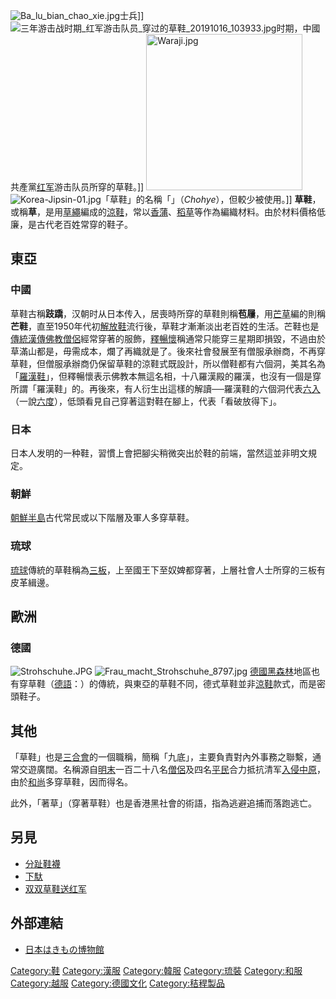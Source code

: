 {{distinguish|草履}}
{{Unreferenced|time=2018-01-21T20:05:58+00:00}}
[[File:Ba_lu_bian_chao_xie.jpg|thumb]]士兵]]
[[File:三年游击战时期_红军游击队员_穿过的草鞋_20191016_103933.jpg|thumb]]时期，中國共產黨[[中國工農紅軍|红军]]游击队员所穿的草鞋。]]
[[Image:Waraji.jpg|250px]]
[[File:Korea-Jipsin-01.jpg|thumb]]「草鞋」的名稱「{{lang|ko|초혜}}」（''Chohye''），但較少被使用。]]
'''草鞋'''，或稱'''草{{ruby-py|屨|-{zh-cn:jù;zh-tw:ㄐㄩˋ}-}}'''，是用[[草繩|草繩]]編成的[[涼鞋|涼鞋]]，常以[[香蒲|香蒲]]、[[稻草|稻草]]等作為編織材料。由於材料價格低廉，是古代老百姓常穿的鞋子。

==東亞==
===中國===
草鞋古稱'''跂蹻'''，汉朝时从日本传入，居喪時所穿的草鞋則稱'''苞屨'''，用[[芒草|芒草]]編的則稱'''芒鞋'''，直至1950年代初[[解放鞋|解放鞋]]流行後，草鞋才漸漸淡出老百姓的生活。芒鞋也是[[傳統|傳統]][[漢傳佛教|漢傳佛教]][[僧侶|僧侶]]經常穿著的服飾，[[釋暢懷|釋暢懷]]稱通常只能穿三星期即損毀，不過由於草滿山都是，毋需成本，爛了再織就是了。後來社會發展至有僧服承辦商，不再穿草鞋，但僧服承辦商仍保留草鞋的涼鞋式既設計，所以僧鞋都有六個洞，美其名為「[[羅漢鞋|羅漢鞋]]」，但釋暢懷表示佛教本無這名相，十八羅漢殿的羅漢，也沒有一個是穿所謂「羅漢鞋」的。再後來，有人衍生出這樣的解讀──羅漢鞋的六個洞代表[[六入|六入]]（一說[[六度|六度]]），低頭看見自己穿著這對鞋在腳上，代表「看破放得下」。

===日本===
日本人发明的一种鞋，習慣上會把腳尖稍微突出於鞋的前端，當然這並非明文規定。

===朝鮮===
[[朝鮮半島|朝鮮半島]]古代常民或以下階層及軍人多穿草鞋。
===琉球===
[[琉球|琉球]]傳統的草鞋稱為[[三板|三板]]，上至國王下至奴婢都穿著，上層社會人士所穿的三板有皮革緝邊。
==歐洲==
===德國===
[[File:Strohschuhe.JPG|thumb]]
[[File:Frau_macht_Strohschuhe_8797.jpg|thumb]]
[[德國|德國]][[黑森林|黑森林]]地區也有穿草鞋（[[德語|德語]]：{{lang|de|Strohschuh}}）的傳統，與東亞的草鞋不同，德式草鞋並非[[涼鞋|涼鞋]]款式，而是密頭鞋子。
==其他==
「草鞋」也是[[三合會|三合會]]的一個職稱，簡稱「九底」，主要負責對內外事務之聯繫，通常交遊廣闊。名稱源自[[明末|明末]]一百二十八名[[僧侶|僧侶]]及四名[[平民|平民]]合力抵抗清军[[入侵|入侵]][[中原|中原]]，由於[[和尚|和尚]]多穿草鞋，因而得名。

此外，「著草」（穿著草鞋）也是香港黑社會的術語，指為逃避追捕而落跑逃亡。

==另見==
*[[分趾鞋襪|分趾鞋襪]]
*[[下馱|下馱]]
*[[双双草鞋送红军|双双草鞋送红军]]

==外部連結==
{{Commons category|Waraji}}
*[https://web.archive.org/web/20110728141903/http://www.footandtoy.jp/index.html 日本はきもの博物館]

[[Category:鞋|Category:鞋]]
[[Category:漢服|Category:漢服]]
[[Category:韓服|Category:韓服]]
[[Category:琉裝|Category:琉裝]]
[[Category:和服|Category:和服]]
[[Category:越服|Category:越服]]
[[Category:德國文化|Category:德國文化]]
[[Category:秸稈製品|Category:秸稈製品]]